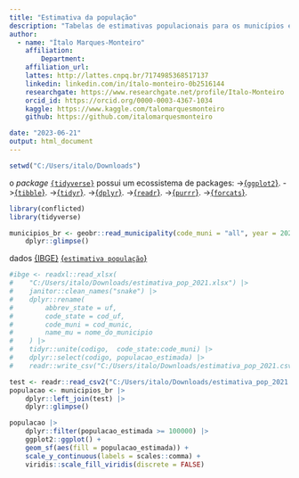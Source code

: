 ```yaml
---
title: "Estimativa da população"
description: "Tabelas de estimativas populacionais para os municípios e para as Unidades da Federação brasileiros em 01.07.2021"
author:
  - name: "Ítalo Marques-Monteiro"
    affiliation: 
        Department: 
    affiliation_url: 
    lattes: http://lattes.cnpq.br/7174985368517137
    linkedin: linkedin.com/in/ítalo-monteiro-0b2516144
    researchgate: https://www.researchgate.net/profile/Italo-Monteiro
    orcid_id: https://orcid.org/0000-0003-4367-1034
    kaggle: https://www.kaggle.com/talomarquesmonteiro
    github: https://github.com/italomarquesmonteiro

date: "2023-06-21"
output: html_document
---
```


```r

setwd("C:/Users/italo/Downloads")
```

o *package* [`{tidyverse}`](https://www.tidyverse.org) possui um ecossistema de packages:
                           ->[{`ggplot2`}](https://ggplot2.tidyverse.org/).
                            ->[{`tibble`}](https://tibble.tidyverse.org/).
                             ->[{`tidyr`}](https://tidyr.tidyverse.org/).
                              ->[{`dplyr`}](https://dplyr.tidyverse.org/).
                               ->[{`readr`}](https://readr.tidyverse.org/).
                                ->[{`purrr`}](https://purrr.tidyverse.org/).
                                 ->[{`forcats`}](https://forcats.tidyverse.org/).

```r
library(conflicted)
library(tidyverse)
```

```r
municipios_br <- geobr::read_municipality(code_muni = "all", year = 2020) |>
    dplyr::glimpse()
```


dados [{IBGE}](https://www.ibge.gov.br)
[{`estimativa população`}](https://www.ibge.gov.br/estatisticas/sociais/populacao/9103-estimativas-de-populacao.html)

```r
#ibge <- readxl::read_xlsx(
#    "C:/Users/italo/Downloads/estimativa_pop_2021.xlsx") |>
#    janitor::clean_names("snake") |>
#    dplyr::rename(
#        abbrev_state = uf,
#        code_state = cod_uf,
#        code_muni = cod_munic,
#        name_mu = nome_do_municipio
#    ) |>
#    tidyr::unite(codigo,  code_state:code_muni) |>
#    dplyr::select(codigo, populacao_estimada) |>
#    readr::write_csv("C:/Users/italo/Downloads/estimativa_pop_2021.csv")
```

```r
test <- readr::read_csv2("C:/Users/italo/Downloads/estimativa_pop_2021.csv")#|>tibble::view()
populacao <- municipios_br |>
    dplyr::left_join(test) |>
    dplyr::glimpse()
```


```r
populacao |>
    dplyr::filter(populacao_estimada >= 100000) |>
    ggplot2::ggplot() +
    geom_sf(aes(fill = populacao_estimada)) +
    scale_y_continuous(labels = scales::comma) +
    viridis::scale_fill_viridis(discrete = FALSE)
```